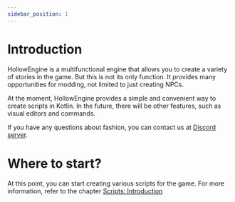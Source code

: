 ```yaml
---
sidebar_position: 1
---
```


# Introduction

HollowEngine is a multifunctional engine that allows you to create a variety of stories in the game. But this is not its only function. It provides many opportunities for modding, not limited to just creating NPCs.

At the moment, HollowEngine provides a simple and convenient way to create scripts in Kotlin. In the future, there will be other features, such as visual editors and commands.

If you have any questions about fashion, you can contact us at [Discord server](https://discord.gg/qKpPhkwGCY).

# Where to start?

At this point, you can start creating various scripts for the game. For more information, refer to the chapter [Scripts: Introduction](.scripting/introducion)